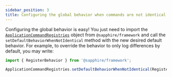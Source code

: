 ```yaml
---
sidebar_position: 3
title: Configuring the global behavior when commands are not identical
---
```


Configuring the global behavior is easy! You just need to import the
[`ApplicationCommandRegistries`][application-command-registry] object from `@sapphire/framework` and call the
`setDefaultBehaviorWhenNotIdentical` method with the new desired default behavior. For example, to override the behavior
to only log differences by default, you may write:

```typescript ts2esm2cjs
import { RegisterBehavior } from '@sapphire/framework';

ApplicationCommandRegistries.setDefaultBehaviorWhenNotIdentical(RegisterBehavior.LogToConsole);
```

[application-command-registry]: ../../../../Documentation/sapphire-framework/class/ApplicationCommandRegistry
